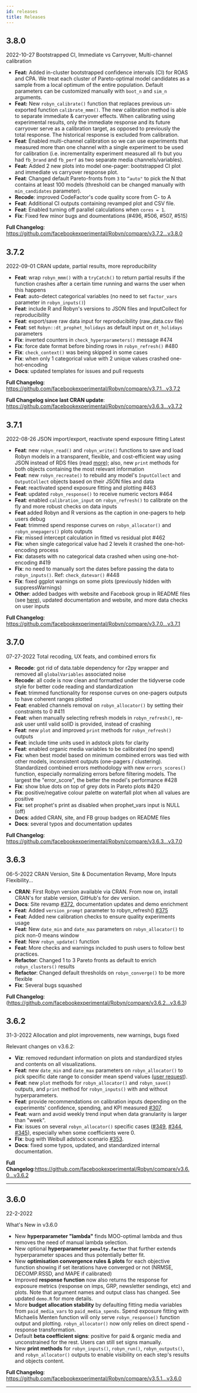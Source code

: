 ```yaml
---
id: releases
title: Releases
---
```



## 3.8.0
2022-10-27
Bootstrapped CI, Immediate vs Carryover, Multi-channel calibration

- **Feat:** Added in-cluster bootstrapped confidence intervals (CI) for ROAS and CPA. We treat each cluster of Pareto-optimal model candidates as a sample from a local optimum of the entire population. Default parameters can be customized manually with `boot_n` and `sim_n` arguments.
- **Feat:** New `robyn_calibrate()` function that replaces  previous un-exported function `calibrate_mmm()`. The new calibration method is able to separate immediate & carryover effects. When calibrating using experimental results, only the immediate response and its future carryover serve as a calibration target, as opposed to previously the total response. The historical response is excluded from calibration.
- **Feat**: Enabled multi-channel calibration so we can use experiments that measured more than one channel with a single experiment to be used for calibration (i.e. incrementality experiment measured all `fb` but you had `fb_brand` and `fb_perf` as two separate media channels/variables).
- **Feat:** Added 2 new plots into model one-pager: bootstrapped CI plot and immediate vs carryover response plot.
- **Feat**: Changed default Pareto-fronts from `3`  to `”auto"` to pick the N that contains at least 100 models (threshold can be changed manually with `min_candidates` parameter).
- **Recode**: improved CodeFactor's code quality score from C- to A
- **Feat**: Additional CI outputs containing revamped plot and CSV file.
- **Feat**: Enabled turning off parallel calculations when `cores = 1`.
- **Fix**: Fixed few minor bugs and doumentations (#496, #506, #507, #515)

**Full Changelog**: https://github.com/facebookexperimental/Robyn/compare/v3.7.2...v3.8.0

## 3.7.2
2022-09-01
CRAN update, partial results, more reproducibility

- **Feat**: wrap `robyn_mmm()` with a `tryCatch()` to return partial results if the function crashes after a certain time running and warns the user when this happens
- **Feat**: auto-detect categorical variables (no need to set `factor_vars` parameter in `robyn_inputs()`)
- **Feat**: include R and Robyn's versions to JSON files and InputCollect for reproducibility
- **Feat**: export/save raw data input for reproducibility (raw_data.csv file)
- **Feat**: set `Robyn::dt_prophet_holidays` as default input on `dt_holidays` parameters
- **Fix**: inverted counters in `check_hyperparameters()` message #474
- **Fix**: force date format before binding rows in `robyn_refresh()` #480
- **Fix**: `check_context()` was being skipped in some cases
- **Fix**:  when only 1 categorical value with 2 unique values crashed one-hot-encoding
- **Docs**: updated templates for issues and pull requests

**Full Changelog**: https://github.com/facebookexperimental/Robyn/compare/v3.7.1...v3.7.2

**Full Changelog since last CRAN update**: https://github.com/facebookexperimental/Robyn/compare/v3.6.3...v3.7.2

## 3.7.1
2022-08-26
JSON import/export, reactivate spend exposure fitting Latest

- **Feat**: new `robyn_read()` and `robyn_write()` functions to save and load Robyn models in a transparent, flexible, and cost-efficient way using JSON instead of RDS files (read [more](https://www.facebook.com/groups/robynmmm/posts/1252761488825315/)); also, new `print` methods for both objects containing the most relevant information
-  **Feat**: new `robyn_recreate()` to rebuild any model's `InputCollect` and `OutputCollect` objects based on their JSON files and data
- **Feat**: reactivated spend exposure fitting and plotting #463
- **Feat**: updated `robyn_response()` to receive numeric vectors #464
- **Feat**: enabled `calibration_input` on `robyn_refresh()` to calibrate on the fly and more robust checks on data inputs
- **Feat** added Robyn and R versions as the caption in one-pagers to help users debug
- **Feat**: trimmed spend response curves on `robyn_allocator()` and `robyn_onepagers()` plots outputs
- **Fix**: missed intercept calculation in fitted vs residual plot #462
- **Fix**: when single categorical value had 2 levels it crashed the one-hot-encoding process
- **Fix**: datasets with no categorical data crashed when using one-hot-encoding #419
- **Fix**: no need to manually sort the dates before passing the data to `robyn_inputs()`. Ref: `check_datevar()` #448
- **Fix**: fixed ggplot warnings on some plots (previously hidden with suppressWarnings)
- **Other**: added badges with website and Facebook group in README files (see [here](https://github.com/facebookexperimental/Robyn#readme)), updated documentation and website, and more data checks on user inputs

**Full Changelog**: https://github.com/facebookexperimental/Robyn/compare/v3.7.0...v3.7.1

## 3.7.0
07-27-2022
Total recoding, UX feats, and combined errors fix

- **Recode**: got rid of data.table dependency for r2py wrapper and removed all `globalVariables` associated noise
- **Recode**: all code is now clean and formatted under the tidyverse code style for better code reading and standardization
- **Feat**: trimmed functionality for response curves on one-pagers outputs to have coherent ranges plotted
- **Feat**: enabled channels removal on `robyn_allocator()` by setting their constraints to 0 #411
- **Feat**: when manually selecting refresh models in `robyn_refresh()`, re-ask user until valid solID is provided, instead of crashing
- **Feat**: new `plot` and improved `print` methods for `robyn_refresh()` outputs
- **Feat**: include time units used in adstock plots for clarity
- **Feat**: enabled organic media variables to be calibrated (no spend)
- **Fix**: when best model based on minimum combined errors was tied with other models, inconsistent outputs (one-pagers / clustering). Standardized combined errors methodology with new `errors_scores()` function, especially normalizing errors before filtering models. The largest the "error_score", the better the model's performance #428
- **Fix**: show blue dots on top of grey dots in Pareto plots #420
- **Fix**:  positive/negative colour palette on waterfall plot when all values are positive
- **Fix**:  set prophet's print as disabled when prophet_vars input is NULL (off)
- **Docs**: added CRAN, site, and FB group badges on README files
- **Docs**: several typos and documentation updates

**Full Changelog**: https://github.com/facebookexperimental/Robyn/compare/v3.6.3...v3.7.0

## 3.6.3
06-5-2022
CRAN Version, Site & Documentation Revamp, More Inputs Flexibility...

* **CRAN**: First Robyn version available via CRAN. From now on, install CRAN's for stable version, GitHub's for dev version.
* **Docs**: Site revamp [#372](https://github.com/facebookexperimental/Robyn/pull/372), documentation updates and demo enrichment
* **Feat**: Added `version_prompt` parameter to robyn_refresh() [#375](https://github.com/facebookexperimental/Robyn/pull/375)
* **Feat**: Added new calibration checks to ensure quality experiments usage
* **Feat**: New `date_min` and `date_max` parameters on `robyn_allocator()` to pick non-0 means window
* **Feat**: New `robyn_update()` function
* **Feat**: More checks and warnings included to push users to follow best practices.
* **Refactor**: Changed 1 to 3 Pareto fronts as default to enrich `robyn_clusters()` results
* **Refactor**: Changed default thresholds on `robyn_converge()` to be more flexible
* **Fix**: Several bugs squashed

**Full Changelog**: (https://github.com/facebookexperimental/Robyn/compare/v3.6.2...v3.6.3)

## 3.6.2
31-3-2022
Allocation and plot improvements, new warnings, bugs fixed

Relevant changes on v3.6.2:
- **Viz**: removed redundant information on plots and standardized styles and contents on all visualizations.
- **Feat**: new `date_min` and `date_max` parameters on `robyn_allocator()` to pick specific date range to consider mean spend values ([user request](https://www.facebook.com/groups/robynmmm/permalink/1072870463481086)).
- **Feat**: new `plot` methods for `robyn_allocator()` and `robyn_save()` outputs, and `print` method for `robyn_inputs()` with and without hyperparameters.
- **Feat**: provide recommendations on calibration inputs depending on the experiments' confidence, spending, and KPI measured [#307](https://github.com/facebookexperimental/Robyn/issues/307).
- **Feat**: warn and avoid weekly trend input when data granularity is larger than "week".
- **Fix**: issues on several `robyn_allocator()` specific cases ([#349](https://github.com/facebookexperimental/Robyn/issues/349), [#344](https://github.com/facebookexperimental/Robyn/issues/344), [#345](https://github.com/facebookexperimental/Robyn/issues/345)), especially when some coefficients were 0.
- **Fix**: bug with Weibull adstock scenario [#353](https://github.com/facebookexperimental/Robyn/issues/353).
- **Docs**: fixed some typos, updated, and standardized internal documentation.

**Full Changelog**:https://github.com/facebookexperimental/Robyn/compare/v3.6.0...v3.6.2

---

## 3.6.0
22-2-2022

What's New in v3.6.0

- New **hyperparameter "lambda"** finds MOO-optimal lambda and thus removes the need of manual lambda selection.
- New optional **hyperparameter `penalty.factor`** that further extends hyperparameter spaces and thus potentially better fit.
- New **optimisation convergence rules & plots** for each objective function showing if set iterations have converged or not (NRMSE, DECOMP.RSSD, and MAPE if calibrated)
- Improved **response function** now also returns the response for exposure metrics (response on imps, GRP, newsletter sendings, etc) and plots. Note that argument names and output class has changed. See updated `demo.R` for more details.
- More **budget allocation stability** by defaulting fitting media variables from `paid_media_vars` to `paid_media_spends`. Spend exposure fitting with Michaelis Menten function will only serve `robyn_response()` function output and plotting. `robyn_allocator()` now only relies on direct spend - response transformation.
- Default **beta coefficient signs**: positive for paid & organic media and unconstrained for the rest. Users can still set signs manually.
- New **print methods** for `robyn_inputs()`, `robyn_run()`, `robyn_outputs()`, and `robyn_allocator()` outputs to enable visibility on each step's results and objects content.

**Full Changelog**: https://github.com/facebookexperimental/Robyn/compare/v3.5.1...v3.6.0

---
